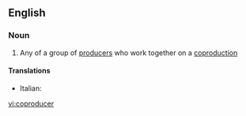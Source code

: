 ==English==

===Noun===
{{en-noun}}

# Any of a group of [[producer]]s who work together on a [[coproduction]]

====Translations====
{{trans-top|coproducer}}
*Italian: {{t|it|coproduttore|m}}
{{trans-mid}}

{{trans-bottom}}

[[vi:coproducer]]